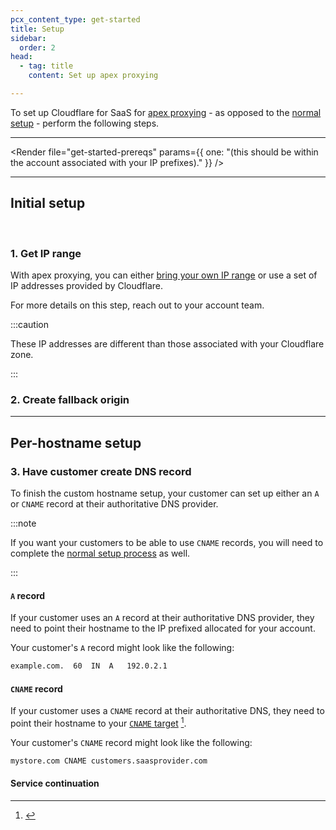 ```yaml
---
pcx_content_type: get-started
title: Setup
sidebar:
  order: 2
head:
  - tag: title
    content: Set up apex proxying

---
```



To set up Cloudflare for SaaS for [apex proxying](/cloudflare-for-platforms/cloudflare-for-saas/start/advanced-settings/apex-proxying/) - as opposed to the [normal setup](/cloudflare-for-platforms/cloudflare-for-saas/start/getting-started/) - perform the following steps.

***

<Render file="get-started-prereqs" params={{ one: "(this should be within the account associated with your IP prefixes)." }} />

***

## Initial setup

<Render file="get-started-initial-setup-preamble" /> <br/>

### 1. Get IP range

With apex proxying, you can either [bring your own IP range](/byoip/) or use a set of IP addresses provided by Cloudflare.

For more details on this step, reach out to your account team.

:::caution


These IP addresses are different than those associated with your Cloudflare zone.


:::

### 2. Create fallback origin

<Render file="get-started-fallback-origin" />

***

## Per-hostname setup

<Render file="get-started-per-hostname" />

### 3. Have customer create DNS record

To finish the custom hostname setup, your customer can set up either an `A` or `CNAME` record at their authoritative DNS provider.

:::note


If you want your customers to be able to use `CNAME` records, you will need to complete the [normal setup process](/cloudflare-for-platforms/cloudflare-for-saas/start/getting-started/) as well.


:::

#### `A` record

If your customer uses an `A` record at their authoritative DNS provider, they need to point their hostname to the IP prefixed allocated for your account.

<Render file="get-started-check-statuses" />

Your customer's `A` record might look like the following:

```txt
example.com.  60  IN  A   192.0.2.1
```

#### `CNAME` record

If your customer uses a `CNAME` record at their authoritative DNS, they need to point their hostname to your [`CNAME` target](/cloudflare-for-platforms/cloudflare-for-saas/start/getting-started/#step-2-optional--create-cname-target) [^1].

<Render file="get-started-check-statuses" />

Your customer's `CNAME` record might look like the following:

```txt
mystore.com CNAME customers.saasprovider.com
```

[^1]: <Render file="regional-services" />

#### Service continuation

<Render file="get-started-service-continuation" />
